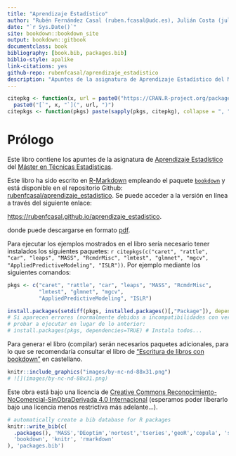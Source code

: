 ```yaml
--- 
title: "Aprendizaje Estadístico"
author: "Rubén Fernández Casal (ruben.fcasal@udc.es), Julián Costa (julian.costa@udc.es)"
date: "`r Sys.Date()`"
site: bookdown::bookdown_site
output: bookdown::gitbook
documentclass: book
bibliography: [book.bib, packages.bib]
biblio-style: apalike
link-citations: yes
github-repo: rubenfcasal/aprendizaje_estadistico
description: "Apuntes de la asignatura de Aprendizaje Estadístico del Máster en Técnicas Estadísticas."
---
```


```r
citepkg <- function(x, url = paste0("https://CRAN.R-project.org/package=", x))
  paste0("[`", x, "`](", url, ")")
citepkgs <- function(pkgs) paste(sapply(pkgs, citepkg), collapse = ", ")
```

# Prólogo {-}

Este libro contiene los apuntes de la asignatura de [Aprendizaje Estadístico](http://eamo.usc.es/pub/mte/index.php?option=com_content&view=article&id=74) del [Máster en Técnicas Estadísticas](http://eio.usc.es/pub/mte). 

Este libro ha sido escrito en [R-Markdown](http://rmarkdown.rstudio.com) empleando el paquete [`bookdown`](https://bookdown.org/yihui/bookdown/)  y está disponible en el repositorio Github: [rubenfcasal/aprendizaje_estadistico](https://github.com/rubenfcasal/aprendizaje_estadistico). 
Se puede acceder a la versión en línea a través del siguiente enlace:

<https://rubenfcasal.github.io/aprendizaje_estadistico>.

donde puede descargarse en formato [pdf](https://rubenfcasal.github.io/aprendizaje_estadistico/aprendizaje_estadistico.pdf).

Para ejecutar los ejemplos mostrados en el libro sería necesario tener instalados los siguientes paquetes:
`r citepkgs(c("caret", "rattle", "car", "leaps", "MASS", "RcmdrMisc", "lmtest", "glmnet", "mgcv", "AppliedPredictiveModeling", "ISLR"))`.
Por ejemplo mediante los siguientes comandos:
```r
pkgs <- c("caret", "rattle", "car", "leaps", "MASS", "RcmdrMisc", 
          "lmtest", "glmnet", "mgcv", 
          "AppliedPredictiveModeling", "ISLR")

install.packages(setdiff(pkgs, installed.packages()[,"Package"]), dependencies = TRUE)
# Si aparecen errores (normalmente debidos a incompatibilidades con versiones ya instaladas), 
# probar a ejecutar en lugar de lo anterior:
# install.packages(pkgs, dependencies=TRUE) # Instala todos...
```
Para generar el libro (compilar) serán necesarios paquetes adicionales, 
para lo que se recomendaría consultar el libro de ["Escritura de libros con bookdown" ](https://rubenfcasal.github.io/bookdown_intro) en castellano.

```r
knitr::include_graphics("images/by-nc-nd-88x31.png") 
# ![](images/by-nc-nd-88x31.png)

``` 

Este obra está bajo una licencia de [Creative Commons Reconocimiento-NoComercial-SinObraDerivada 4.0 Internacional](https://creativecommons.org/licenses/by-nc-nd/4.0/deed.es_ES) 
(esperamos poder liberarlo bajo una licencia menos restrictiva más adelante...).

```r
# automatically create a bib database for R packages
knitr::write_bib(c(
  .packages(), 'MASS','DEoptim','nortest','tseries','geoR','copula', 'sm',
  'bookdown', 'knitr', 'rmarkdown'
), 'packages.bib')
```
